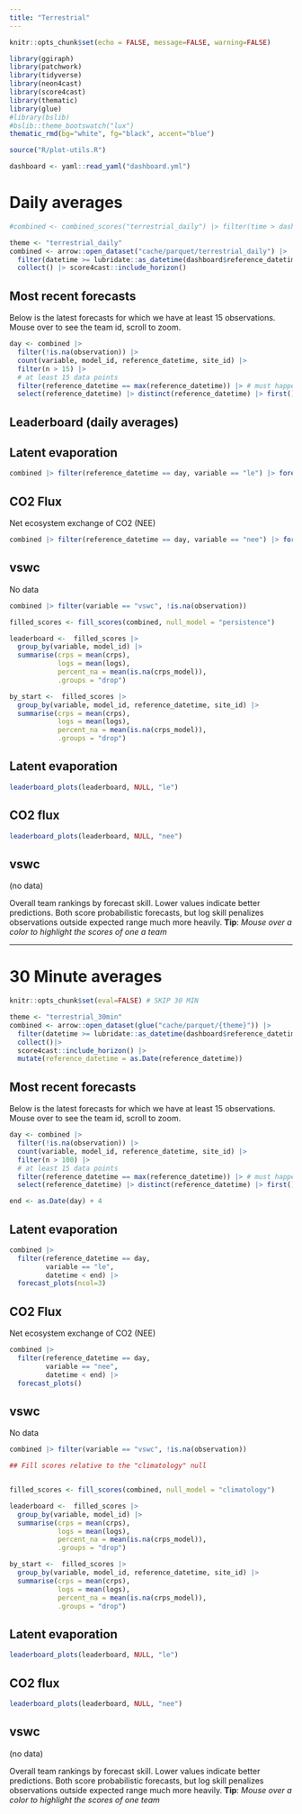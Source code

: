 ```yaml
---
title: "Terrestrial"
---
```


```r
knitr::opts_chunk$set(echo = FALSE, message=FALSE, warning=FALSE)
```

```r
library(ggiraph)
library(patchwork)
library(tidyverse)
library(neon4cast)
library(score4cast)
library(thematic)
library(glue)
#library(bslib)
#bslib::theme_bootswatch("lux")
thematic_rmd(bg="white", fg="black", accent="blue")

source("R/plot-utils.R")

```

```r
dashboard <- yaml::read_yaml("dashboard.yml")
```

# Daily averages

```r
#combined <- combined_scores("terrestrial_daily") |> filter(time > dashboard$reference_datetime)

theme <- "terrestrial_daily"
combined <- arrow::open_dataset("cache/parquet/terrestrial_daily") |>
  filter(datetime >= lubridate::as_datetime(dashboard$reference_datetime))  |>
  collect() |> score4cast::include_horizon()
```

## Most recent forecasts

Below is the latest forecasts for which we have at least 15 observations. Mouse over to see the team id, scroll to zoom.

```r
day <- combined |>
  filter(!is.na(observation)) |>
  count(variable, model_id, reference_datetime, site_id) |>
  filter(n > 15) |> 
  # at least 15 data points
  filter(reference_datetime == max(reference_datetime)) |> # must happen second
  select(reference_datetime) |> distinct(reference_datetime) |> first()
```

## Leaderboard (daily averages)

::: panel-tabset
## Latent evaporation

```r
combined |> filter(reference_datetime == day, variable == "le") |> forecast_plots()
```

## CO2 Flux

Net ecosystem exchange of CO2 (NEE)

```r
combined |> filter(reference_datetime == day, variable == "nee") |> forecast_plots()
```

## vswc

No data

```r
combined |> filter(variable == "vswc", !is.na(observation))
```
:::

```r
filled_scores <- fill_scores(combined, null_model = "persistence")
```

```r
leaderboard <-  filled_scores |> 
  group_by(variable, model_id) |>
  summarise(crps = mean(crps),
            logs = mean(logs),
            percent_na = mean(is.na(crps_model)),
            .groups = "drop")
```

```r
by_start <-  filled_scores |> 
  group_by(variable, model_id, reference_datetime, site_id) |>
  summarise(crps = mean(crps),
            logs = mean(logs),
            percent_na = mean(is.na(crps_model)),
            .groups = "drop")

```

::: panel-tabset
## Latent evaporation

```r
leaderboard_plots(leaderboard, NULL, "le")
```

## CO2 flux

```r
leaderboard_plots(leaderboard, NULL, "nee")
```

## vswc

(no data)
:::

Overall team rankings by forecast skill. Lower values indicate better predictions. Both score probabilistic forecasts, but log skill penalizes observations outside expected range much more heavily. **Tip**: *Mouse over a color to highlight the scores of one a team*

------------------------------------------------------------------------

# 30 Minute averages

```r

knitr::opts_chunk$set(eval=FALSE) # SKIP 30 MIN

theme <- "terrestrial_30min"
combined <- arrow::open_dataset(glue("cache/parquet/{theme}")) |>
  filter(datetime >= lubridate::as_datetime(dashboard$reference_datetime)) |>
  collect()|> 
  score4cast::include_horizon() |>
  mutate(reference_datetime = as.Date(reference_datetime))

```

## Most recent forecasts

Below is the latest forecasts for which we have at least 15 observations. Mouse over to see the team id, scroll to zoom.

```r
day <- combined |>
  filter(!is.na(observation)) |>
  count(variable, model_id, reference_datetime, site_id) |>
  filter(n > 100) |> 
  # at least 15 data points
  filter(reference_datetime == max(reference_datetime)) |> # must happen second
  select(reference_datetime) |> distinct(reference_datetime) |> first()

end <- as.Date(day) + 4
```

::: panel-tabset
## Latent evaporation

```r
combined |> 
  filter(reference_datetime == day, 
         variable == "le",
         datetime < end) |>
  forecast_plots(ncol=3)
```

## CO2 Flux

Net ecosystem exchange of CO2 (NEE)

```r
combined |> 
  filter(reference_datetime == day, 
         variable == "nee",
         datetime < end) |> 
  forecast_plots()
```

## vswc

No data

```r
combined |> filter(variable == "vswc", !is.na(observation))
```
:::

```r
## Fill scores relative to the "climatology" null


filled_scores <- fill_scores(combined, null_model = "climatology")
```

```r
leaderboard <-  filled_scores |> 
  group_by(variable, model_id) |>
  summarise(crps = mean(crps),
            logs = mean(logs),
            percent_na = mean(is.na(crps_model)),
            .groups = "drop")
```

```r
by_start <-  filled_scores |> 
  group_by(variable, model_id, reference_datetime, site_id) |>
  summarise(crps = mean(crps),
            logs = mean(logs),
            percent_na = mean(is.na(crps_model)),
            .groups = "drop")

```

::: panel-tabset
## Latent evaporation

```r
leaderboard_plots(leaderboard, NULL, "le")
```

## CO2 flux

```r
leaderboard_plots(leaderboard, NULL, "nee")
```

## vswc

(no data)
:::

Overall team rankings by forecast skill. Lower values indicate better predictions. Both score probabilistic forecasts, but log skill penalizes observations outside expected range much more heavily. **Tip**: *Mouse over a color to highlight the scores of one team*
